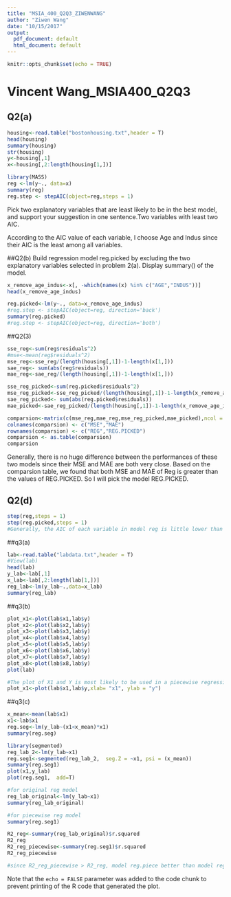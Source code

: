 ```yaml
---
title: "MSIA_400_Q2Q3_ZIWENWANG"
author: "Ziwen Wang"
date: "10/15/2017"
output:
  pdf_document: default
  html_document: default
---
```


```r
knitr::opts_chunk$set(echo = TRUE)
```

# Vincent Wang_MSIA400_Q2Q3

## Q2(a)

```r
housing<-read.table("bostonhousing.txt",header = T)
head(housing)
summary(housing)
str(housing)
y<-housing[,1]
x<-housing[,2:length(housing[1,])]
```
```r
library(MASS)
reg <-lm(y~., data=x)
summary(reg)
reg.step <- stepAIC(object=reg,steps = 1)
```


Pick two explanatory variables that are least likely to be in the best model, and support your suggestion in one sentence.Two variables with least two AIC.

According to the AIC value of each variable, I choose Age and Indus since their AIC is the least among all variables.


##Q2(b)
Build regression model reg.picked by excluding the two explanatory variables selected in problem 2(a). Display summary() of the model.

```r
x_remove_age_indus<-x[, -which(names(x) %in% c("AGE","INDUS"))]
head(x_remove_age_indus)

reg.picked<-lm(y~., data=x_remove_age_indus)
#reg.step <- stepAIC(object=reg, direction='back')
summary(reg.picked)
#reg.step <- stepAIC(object=reg, direction='both')
```

##Q2(3)
```r
sse_reg<-sum(reg$residuals^2)
#mse<-mean(reg$residuals^2)
mse_reg<-sse_reg/(length(housing[,1])-1-length(x[1,]))
sae_reg<- sum(abs(reg$residuals))
mae_reg<-sae_reg/(length(housing[,1])-1-length(x[1,]))

sse_reg_picked<-sum(reg.picked$residuals^2)
mse_reg_picked<-sse_reg_picked/(length(housing[,1])-1-length(x_remove_age_indus[1,]))
sae_reg_picked<- sum(abs(reg.picked$residuals))
mae_picked<-sae_reg_picked/(length(housing[,1])-1-length(x_remove_age_indus[1,]))

comparsion<-matrix(c(mse_reg,mae_reg,mse_reg_picked,mae_picked),ncol = 2,byrow=TRUE)
colnames(comparsion) <- c("MSE","MAE")
rownames(comparsion) <- c("REG","REG.PICKED")
comparsion <- as.table(comparsion)
comparsion
```
Generally, there is no huge difference between the performances of these two models since their MSE and MAE are both very close. Based on the comparsion table, we found that both MSE and MAE of Reg is greater than the values of REG.PICKED. So I will pick the model REG.PICKED.

## Q2(d)
```r
step(reg,steps = 1)
step(reg.picked,steps = 1)
#Generally, the AIC of each variable in model reg is little lower than reg.picked. After removing two most insignificant variables from the model, the AIC of each variabels become greater. So the second model is better.
```

##q3(a)
```r
lab<-read.table("labdata.txt",header = T)
#View(lab)
head(lab)
y_lab<-lab[,1]
x_lab<-lab[,2:length(lab[1,])]
reg_lab<-lm(y_lab~.,data=x_lab)
summary(reg_lab)
```

##q3(b)
```r
plot_x1<-plot(lab$x1,lab$y)
plot_x2<-plot(lab$x2,lab$y)
plot_x3<-plot(lab$x3,lab$y)
plot_x4<-plot(lab$x4,lab$y)
plot_x5<-plot(lab$x5,lab$y)
plot_x6<-plot(lab$x6,lab$y)
plot_x7<-plot(lab$x7,lab$y)
plot_x8<-plot(lab$x8,lab$y)
plot(lab)

#The plot of X1 and Y is most likely to be used in a piecewise regression model
plot_x1<-plot(lab$x1,lab$y,xlab= "x1", ylab = "y")
```

##q3(c)
```r
x_mean<-mean(lab$x1)
x1<-lab$x1
reg.seg<-lm(y_lab~(x1<x_mean)*x1)
summary(reg.seg)

library(segmented)
reg_lab_2<-lm(y_lab~x1)
reg.seg1<-segmented(reg_lab_2,  seg.Z = ~x1, psi = (x_mean))
summary(reg.seg1)
plot(x1,y_lab)
plot(reg.seg1,  add=T)

#for original reg model
reg_lab_original<-lm(y_lab~x1)
summary(reg_lab_original)

#for piecewise reg model 
summary(reg.seg1)

R2_reg<-summary(reg_lab_original)$r.squared
R2_reg
R2_reg_piecewise<-summary(reg.seg1)$r.squared
R2_reg_piecewise

#since R2_reg_piecewise > R2_reg, model reg.piece better than model reg.
```




Note that the `echo = FALSE` parameter was added to the code chunk to prevent printing of the R code that generated the plot.
